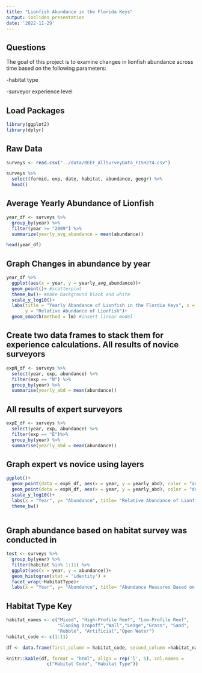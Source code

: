 ```yaml
---
title: "Lionfish Abundance in the Florida Keys"
output: ioslides_presentation
date: '2022-11-29'
---
```


## Questions
The goal of this project is to examine changes in lionfish abundance across time based on the following parameters:

-habitat type

-surveyor experience level


## Load Packages
```r
library(ggplot2)
library(dplyr)
```

## Raw Data
```r
surveys <- read.csv("../data/REEF_AllSurveyData_FISH274.csv")

surveys %>% 
  select(formid, exp, date, habitat, abundance, geogr) %>% 
  head()
```

## Average Yearly Abundance of Lionfish
```r
year_df <- surveys %>%
  group_by(year) %>%
  filter(year >= "2009") %>% 
  summarize(yearly_avg_abundance = mean(abundance))

head(year_df)
```

## Graph Changes in abundance by year  
```r
year_df %>% 
  ggplot(aes(x = year, y = yearly_avg_abundance))+
  geom_point()+ #scatterplot
  theme_bw()+ #make background black and white
  scale_y_log10()+
  labs(title = "Yearly Abundance of Lionfish in the Flordia Keys", x = "Year", 
       y = "Relative Abundance of Lionfish")+
  geom_smooth(method = lm) #insert linear model
```

## Create two data frames to stack them for experience calculations. All results of novice surveyors
```r
expN_df <- surveys %>%
  select(year, exp, abundance) %>% 
  filter(exp == "N") %>% 
  group_by(year) %>%
  summarise(yearly_abd = mean(abundance))
```

## All results of expert surveyors
```r
expE_df <- surveys %>%
  select(year, exp, abundance) %>% 
  filter(exp == "E")%>% 
  group_by(year) %>%
  summarise(yearly_abd = mean(abundance))
```

## Graph expert vs novice using layers
```r
ggplot()+
  geom_point(data = expE_df, aes(x = year, y = yearly_abd), color = "aquamarine3", size = 3)+
  geom_point(data = expN_df, aes(x = year, y = yearly_abd), color = "deeppink", size = 3, alpha = 0.5)+
  scale_y_log10()+
  labs(x = "Year", y= "Abundance", title= "Relative Abundance of Lionfish")+
  theme_bw()
  
```

## Graph abundance based on habitat survey was conducted in
```r
test <- surveys %>% 
  group_by(year) %>%
  filter(habitat %in% 1:11) %>% 
  ggplot(aes(x = year, y = abundance))+
  geom_histogram(stat = 'identity') +
  facet_wrap(~HabitatType)+  
  labs(x = "Year", y= "Abundance", title= "Abundance Measures Based on Habitat")
```
  
## Habitat Type Key
```r
habitat_names <- c("Mixed", "High-Profile Reef", "Low-Profile Reef",
                   "Sloping Dropoff","Wall","Ledge","Grass", "Sand", 
                   "Rubble", "Artificial","Open Water")
habitat_code <- c(1:11)

df <- data.frame(first_column = habitat_code, second_column =habitat_names)

knitr::kable(df, format = "html", align = rep('l', 5), col.names = 
               c("Habitat Code", "Habitat Type"))

```